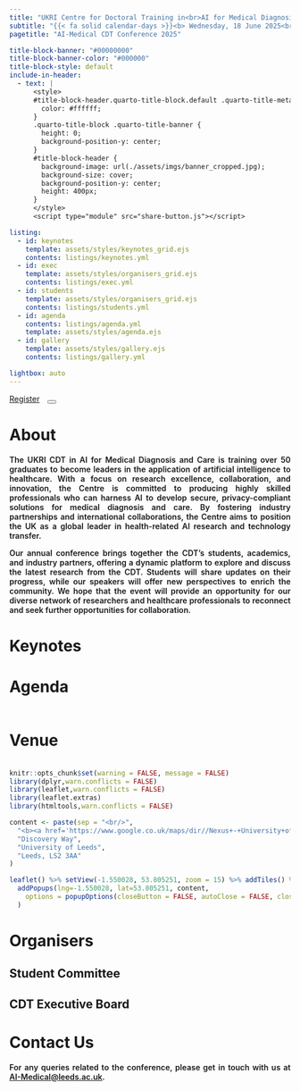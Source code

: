 ```yaml
---
title: "UKRI Centre for Doctoral Training in<br>AI for Medical Diagnosis and Care<br><br>Annual CDT Conference<br><b><br><br>"
subtitle: "{{< fa solid calendar-days >}}<b> Wednesday, 18 June 2025<br> {{< fa location-dot >}} Nexus, Leeds</b>"
pagetitle: "AI-Medical CDT Conference 2025"

title-block-banner: "#00000000"
title-block-banner-color: "#000000"
title-block-style: default
include-in-header:
  - text: |
      <style>
      #title-block-header.quarto-title-block.default .quarto-title-meta {
        color: #ffffff;
      }
      .quarto-title-block .quarto-title-banner {
        height: 0;
        background-position-y: center;
      }
      #title-block-header {
        background-image: url(./assets/imgs/banner_cropped.jpg);
        background-size: cover;
        background-position-y: center;
        height: 400px;
      }
      </style>
      <script type="module" src="share-button.js"></script>

listing: 
  - id: keynotes
    template: assets/styles/keynotes_grid.ejs
    contents: listings/keynotes.yml
  - id: exec
    template: assets/styles/organisers_grid.ejs
    contents: listings/exec.yml
  - id: students
    template: assets/styles/organisers_grid.ejs
    contents: listings/students.yml
  - id: agenda
    contents: listings/agenda.yml
    template: assets/styles/agenda.ejs
  - id: gallery
    template: assets/styles/gallery.ejs
    contents: listings/gallery.yml

lightbox: auto
---
```


<div class="button-container">
  <a href="https://forms.office.com/e/Ghmr904RzC" class="btn btn-primary btn-lg mb-0 rounded-pill" role="button" style="margin-right:10px" target="_blank">Register</a>
  <share-button>
  <button type="button" class="btn btn-primary btn-lg mb-0 rounded-pill"><i class="fa-regular fa-share-from-square"></i></button>
  </share-button>
</div>

# About {#sec-about}

<div style="text-align: justify; font-weight:600">

The UKRI CDT in AI for Medical Diagnosis and Care is training over 50 graduates to become leaders in the application 
of artificial intelligence to healthcare. With a focus on research excellence, collaboration, and innovation, the Centre is committed to 
producing highly skilled professionals who can harness AI to develop secure, privacy-compliant solutions for medical diagnosis and care. By fostering industry partnerships and international collaborations, the Centre aims to position the UK as a global leader in health-related 
AI research and technology transfer.

Our annual conference brings together the CDT’s students, academics, and industry partners, offering a dynamic platform to explore and 
discuss the latest research from the CDT. Students will share updates on their progress, while our speakers will offer new perspectives to 
enrich the community. We hope that the event will provide an opportunity for our diverse network of researchers and healthcare professionals to reconnect and seek further opportunities for collaboration.

</div>

::: {#gallery}
:::

# Keynotes {#sec-keynotes}

:::{#keynotes}
:::

# Agenda {#sec-agenda}
<hr style="height:3pt; visibility:hidden;" />

:::{#agenda}
:::

# Venue {#sec-venue}
<hr style="height:1.5pt; visibility:hidden;" />

```r
knitr::opts_chunk$set(warning = FALSE, message = FALSE)
library(dplyr,warn.conflicts = FALSE)
library(leaflet,warn.conflicts = FALSE)
library(leaflet.extras)
library(htmltools,warn.conflicts = FALSE)

content <- paste(sep = "<br/>",
  "<b><a href='https://www.google.co.uk/maps/dir//Nexus+-+University+of+Leeds,+Discovery+Way,+Leeds+LS2+3AA/@53.8052821,-1.5502785,15z/data=!4m9!4m8!1m0!1m5!1m1!1s0x48795c028b513609:0x6014fd660699c8ee!2m2!1d-1.5502785!2d53.8052821!3e0' target='_blank'>Nexus</a></b>",
  "Discovery Way",
  "University of Leeds",
  "Leeds, LS2 3AA"
)

leaflet() %>% setView(-1.550028, 53.805251, zoom = 15) %>% addTiles() %>% addResetMapButton() %>%
  addPopups(lng=-1.550028, lat=53.805251, content,
    options = popupOptions(closeButton = FALSE, autoClose = FALSE, closeOnClick = FALSE)
  )
```

# Organisers {#sec-organisers}

## Student Committee

:::{#students}
:::

## CDT Executive Board

:::{#exec}
:::

# Contact Us {#sec-contact}

<div style="text-align: justify; font-weight:600">
For any queries related to the conference, please get in touch with us at [AI-Medical@leeds.ac.uk](mailto:AI-Medical@leeds.ac.uk).
</div>